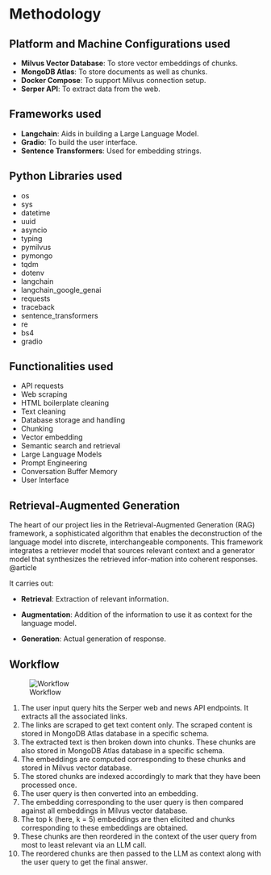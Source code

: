 # Methodology

## Platform and Machine Configurations used

- **Milvus Vector Database**: To store vector embeddings of chunks.
- **MongoDB Atlas**: To store documents as well as chunks.
- **Docker Compose**: To support Milvus connection setup.
- **Serper API**: To extract data from the web.

## Frameworks used

- **Langchain**: Aids in building a Large Language Model.
- **Gradio**: To build the user interface.
- **Sentence Transformers**: Used for embedding strings.

## Python Libraries used

- os 
- sys
- datetime
- uuid
- asyncio
- typing
- pymilvus
- pymongo
- tqdm
- dotenv
- langchain
- langchain_google_genai
- requests
- traceback
- sentence_transformers
- re 
- bs4
- gradio

## Functionalities used
- API requests
- Web scraping
- HTML boilerplate cleaning
- Text cleaning
- Database storage and handling
- Chunking
- Vector embedding
- Semantic search and retrieval 
- Large Language Models
- Prompt Engineering
- Conversation Buffer Memory
- User Interface

## Retrieval-Augmented Generation

The heart of our project lies in the Retrieval-Augmented Generation (RAG) framework, a sophisticated algorithm that enables the deconstruction of the language model into discrete, interchangeable components. This framework integrates a retriever model that sources relevant context and a generator model that synthesizes the retrieved infor-mation into coherent responses. @article

It carries out:

- **Retrieval**: Extraction of relevant information.

- **Augmentation**: Addition of the information to use it as context for the language model.

- **Generation**: Actual generation of response.

## Workflow

![Workflow](../figures/Workflow.png)

1. The user input query hits the Serper web and news API endpoints. It extracts all the associated links.
2. The links are scraped to get text content only. The scraped content is stored in MongoDB Atlas database in a specific schema.
3. The extracted text is then broken down into chunks. These chunks are also stored in MongoDB Atlas database in a specific schema.
4. The embeddings are computed corresponding to these chunks and stored in Milvus vector database.
5. The stored chunks are indexed accordingly to mark that they have been processed once.
6. The user query is then converted into an embedding. 
7. The embedding corresponding to the user query is then compared against all embeddings in Milvus vector database.
8. The top k (here, k = 5) embeddings are then elicited and chunks corresponding to these embeddings are obtained.
9. These chunks are then reordered in the context of the user query from most to least relevant via an LLM call.
10. The reordered chunks are then passed to the LLM as context along with the user query to get the final answer.